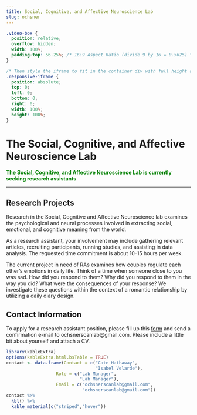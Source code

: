 ```yaml
---
title: Social, Cognitive, and Affective Neuroscience Lab
slug: ochsner
---
```


```css
.video-box {
  position: relative;
  overflow: hidden;
  width: 100%;
  padding-top: 56.25%; /* 16:9 Aspect Ratio (divide 9 by 16 = 0.5625) */
}

/* Then style the iframe to fit in the container div with full height and width */
.responsive-iframe {
  position: absolute;
  top: 0;
  left: 0;
  bottom: 0;
  right: 0;
  width: 100%;
  height: 100%;
}
```

# The Social, Cognitive, and Affective Neuroscience Lab

<span style="color:green">
**The Social, Cognitive, and Affective Neuroscience Lab is currently seeking research assistants**
</span>

***

## Research Projects

Research in the Social, Cognitive and Affective Neuroscience lab examines the psychological and neural processes involved in extracting social, emotional, and cognitive meaning from the world.

As a research assistant, your involvement may include gathering relevant articles, recruiting participants, running studies, and assisting in data analysis. The requested time commitment is about 10-15 hours per week.

The current project in need of RAs examines how couples regulate each other's emotions in daily life. Think of a time when someone close to you was sad. How did you respond to them? Why did you respond to them in the way you did? What were the consequences of your response? We investigate these questions within the context of a romantic relationship by utilizing a daily diary design.


## Contact Information

To apply for a research assistant position, please fill up this [form](https://docs.google.com/forms/d/e/1FAIpQLScMUgy4PyCmoVtIk4KVMITRP8NHqJY_nI6fJ6TsnahUJAF3XA/viewform) and send a confirmation e-mail to ochsnerscanlab@gmail.com. Please include a little bit about yourself and attach a CV.


```r
library(kableExtra)
options(kableExtra.html.bsTable = TRUE)
contact <- data.frame(Contact = c("Cate Hathaway",
                                  "Isabel Velarde"),
                   Role = c("Lab Manager",
                            "Lab Manager"),
                   Email = c("ochsnerscanlab@gmail.com",
                             "ochsnerscanlab@gmail.com"))
contact %>%
  kbl() %>%
  kable_material(c("striped","hover"))
                   
                   
```

